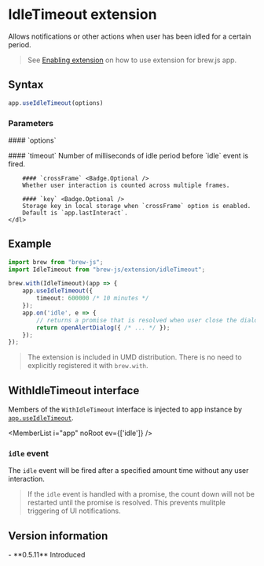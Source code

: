 <Module name="brew-js/extensions" />

# IdleTimeout extension

Allows notifications or other actions when user has been idled for a certain period.

> See [Enabling extension](/docs/app/create-app#s-enabling-extensions) on how to use
  extension for brew.js app.

<ImportHint
    name="IdleTimeout"
    module="brew-js/extension/idleTimeout"
    import="default"
    expanded
/>

## Syntax

```javascript
app.useIdleTimeout(options)
```

### Parameters

<dl>
    #### `options`
    <dl>
        #### `timeout`
        Number of milliseconds of idle period before `idle` event is fired.

        #### `crossFrame` <Badge.Optional />
        Whether user interaction is counted across multiple frames.

        #### `key` <Badge.Optional />
        Storage key in local storage when `crossFrame` option is enabled.
        Default is `app.lastInteract`.
    </dl>
</dl>

## Example

```typescript
import brew from "brew-js";
import IdleTimeout from "brew-js/extension/idleTimeout";

brew.with(IdleTimeout)(app => {
    app.useIdleTimeout({
        timeout: 600000 /* 10 minutes */
    });
    app.on('idle', e => {
        // returns a promise that is resolved when user close the dialog
        return openAlertDialog({ /* ... */ });
    });
});
```

> The extension is included in UMD distribution.
  There is no need to explicitly registered it with `brew.with`.

## WithIdleTimeout interface

Members of the `WithIdleTimeout` interface is injected to app instance by [`app.useIdleTimeout`](:).

<MemberList
    i="app" noRoot
    ev={['idle']}
/>

### `idle` event

The `idle` event will be fired after a specified amount time without any user interaction.

> If the `idle` event is handled with a promise, the count down will not be restarted
  until the promise is resolved. This prevents mulitple triggering of UI notifications.

## Version information

<VersionTimeline module="brew-js">
- **0.5.11** Introduced
</VersionTimeline>
